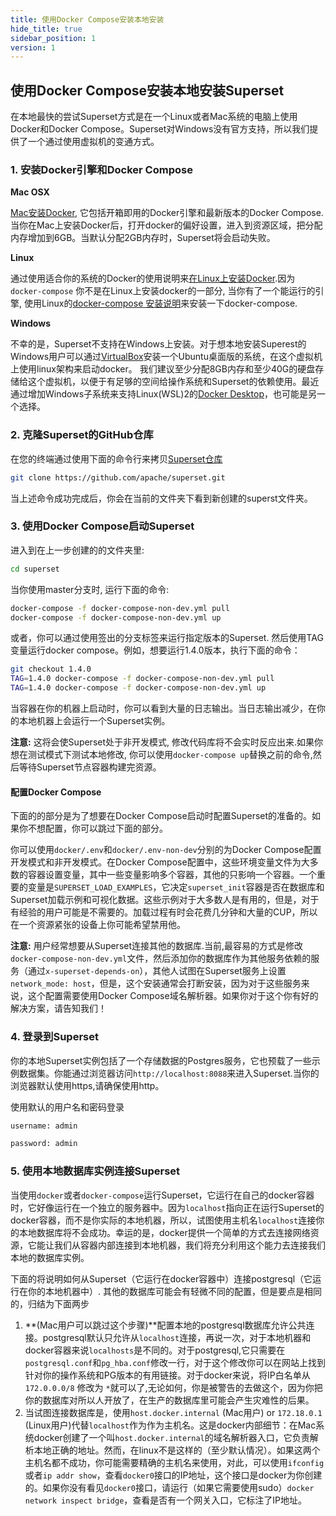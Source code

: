 ```yaml
---
title: 使用Docker Compose安装本地安装
hide_title: true
sidebar_position: 1
version: 1
---
```


## 使用Docker Compose安装本地安装Superset
在本地最快的尝试Superset方式是在一个Linux或者Mac系统的电脑上使用Docker和Docker Compose。Superset对Windows没有官方支持，所以我们提供了一个通过使用虚拟机的变通方式。
### 1. 安装Docker引擎和Docker Compose

**Mac OSX**

[Mac安装Docker](https://docs.docker.com/docker-for-mac/install/), 它包括开箱即用的Docker引擎和最新版本的Docker Compose.
当你在Mac上安装Docker后，打开docker的偏好设置，进入到资源区域，把分配内存增加到6GB。当默认分配2GB内存时，Superset将会启动失败。

**Linux**

通过使用适合你的系统的Docker的使用说明来[在Linux上安装Docker](https://docs.docker.com/engine/install/).因为`docker-compose` 你不是在Linux上安装docker的一部分, 当你有了一个能运行的引擎, 使用Linux的[docker-compose 安装说明](https://docs.docker.com/compose/install/)来安装一下docker-compose.

**Windows**

不幸的是，Superset不支持在Windows上安装。对于想本地安装Superest的Windows用户可以通过[VirtualBox](https://www.virtualbox.org/)安装一个Ubuntu桌面版的系统，在这个虚拟机上使用linux架构来启动docker。
我们建议至少分配8GB内存和至少40G的硬盘存储给这个虚拟机，以便于有足够的空间给操作系统和Superset的依赖使用。最近通过增加Windows子系统来支持Linux(WSL)2的[Docker Desktop](https://www.virtualbox.org/)，也可能是另一个选择。
### 2. 克隆Superset的GitHub仓库

在您的终端通过使用下面的命令行来拷贝[Superset仓库](https://github.com/apache/superset)

```bash
git clone https://github.com/apache/superset.git
```

当上述命令成功完成后，你会在当前的文件夹下看到新创建的superst文件夹。

### 3. 使用Docker Compose启动Superset

进入到在上一步创建的的文件夹里:
```bash
cd superset
```
当你使用master分支时, 运行下面的命令:
```bash
docker-compose -f docker-compose-non-dev.yml pull
docker-compose -f docker-compose-non-dev.yml up
```
或者，你可以通过使用签出的分支标签来运行指定版本的Superset. 然后使用TAG变量运行docker compose。例如，想要运行1.4.0版本，执行下面的命令：

```bash
git checkout 1.4.0
TAG=1.4.0 docker-compose -f docker-compose-non-dev.yml pull
TAG=1.4.0 docker-compose -f docker-compose-non-dev.yml up
```

当容器在你的机器上启动时，你可以看到大量的日志输出。当日志输出减少，在你的本地机器上会运行一个Superset实例。

**注意:** 这将会使Superset处于非开发模式, 修改代码库将不会实时反应出来.如果你想在测试模式下测试本地修改, 你可以使用`docker-compose up`替换之前的命令,然后等待Superset节点容器构建完资源。

#### 配置Docker Compose

下面的的部分是为了想要在Docker Compose启动时配置Superset的准备的。如果你不想配置，你可以跳过下面的部分。

你可以使用`docker/.env`和`docker/.env-non-dev`分别的为Docker Compose配置开发模式和非开发模式。在Docker Compose配置中，这些环境变量文件为大多数的容器设置变量，其中一些变量影响多个容器，其他的只影响一个容器。一个重要的变量是`SUPERSET_LOAD_EXAMPLES`，它决定`superset_init`容器是否在数据库和Superset加载示例和可视化数据。这些示例对于大多数人是有用的，但是，对于有经验的用户可能是不需要的。加载过程有时会花费几分钟和大量的CUP，所以在一个资源紧张的设备上你可能希望禁用他。

**注意:** 用户经常想要从Superset连接其他的数据库.当前,最容易的方式是修改`docker-compose-non-dev.yml`文件，然后添加你的数据库作为其他服务依赖的服务（通过`x-superset-depends-on`），其他人试图在Superset服务上设置`network_mode: host`，但是，这个安装通常会打断安装，因为对于这些服务来说，这个配置需要使用Docker Compose域名解析器。如果你对于这个你有好的解决方案，请告知我们！

### 4. 登录到Superset

你的本地Superset实例包括了一个存储数据的Postgres服务，它也预载了一些示例数据集。你能通过浏览器访问`http://localhost:8088`来进入Superset.当你的浏览器默认使用https,请确保使用http。

使用默认的用户名和密码登录

```bash
username: admin
```
```bash
password: admin
```

### 5. 使用本地数据库实例连接Superset

当使用`docker`或者`docker-compose`运行Superset，它运行在自己的docker容器时，它好像运行在一个独立的服务器中。因为`localhost`指向正在运行Superset的docker容器，而不是你实际的本地机器，所以，试图使用主机名`localhost`连接你的本地数据库将不会成功。幸运的是，docker提供一个简单的方式去连接网络资源，它能让我们从容器内部连接到本地机器，我们将充分利用这个能力去连接我们本地的数据库实例。

下面的将说明如何从Superset（它运行在docker容器中）连接postgresql（它运行在你的本地机器中）.
其他的数据库可能会有轻微不同的配置，但是要点是相同的，归结为下面两步

1. **(Mac用户可以跳过这个步骤)**配置本地的postgresql数据库允许公共连接。postgresql默认只允许从`localhost`连接，再说一次，对于本地机器和docker容器来说`localhosts`是不同的。对于postgresql,它只需要在`postgresql.conf`和`pg_hba.conf`修改一行，对于这个修改你可以在网站上找到针对你的操作系统和PG版本的有用链接。对于docker来说，将IP白名单从`172.0.0.0/8` 修改为 `*`就可以了,无论如何，你是被警告的去做这个，因为你把你的数据库对所以人开放了，在生产的数据库里可能会产生灾难性的后果。
2. 当试图连接数据库是，使用`host.docker.internal` (Mac用户) or `172.18.0.1` (Linux用户)代替`localhost`作为作为主机名。这是docker内部细节：在Mac系统docker创建了一个叫`host.docker.internal`的域名解析器入口，它负责解析本地正确的地址。然而，在linux不是这样的（至少默认情况）。如果这两个主机名都不成功，你可能需要精确的主机名来使用，对此，可以使用`ifconfig`或者`ip addr show`，查看`docker0`接口的IP地址，这个接口是docker为你创建的。如果你没有看见`docker0`接口，请运行（如果它需要使用sudo）`docker network inspect bridge`，查看是否有一个网关入口，它标注了IP地址。